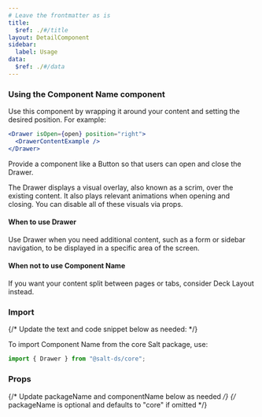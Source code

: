 ```yaml
---
# Leave the frontmatter as is
title:
  $ref: ./#/title
layout: DetailComponent
sidebar:
  label: Usage
data:
  $ref: ./#/data
---
```


### Using the Component Name component

Use this component by wrapping it around your content and setting the desired position. For example:

```jsx
<Drawer isOpen={open} position="right">
  <DrawerContentExample />
</Drawer>
```

Provide a component like a Button so that users can open and close the Drawer.

The Drawer displays a visual overlay, also known as a scrim, over the existing content. It also plays relevant animations when opening and closing. You can disable all of these visuals via props.

#### When to use Drawer

Use Drawer when you need additional content, such as a form or sidebar navigation, to be displayed in a specific area of the screen.

#### When not to use Component Name

If you want your content split between pages or tabs, consider Deck Layout instead.

### Import

{/* Update the text and code snippet below as needed: */}

To import Component Name from the core Salt package, use:

```js
import { Drawer } from "@salt-ds/core";
```

### Props

{/* Update packageName and componentName below as needed */}
{/* packageName is optional and defaults to "core" if omitted */}

<PropsTable packageName="core" componentName="Drawer" />
